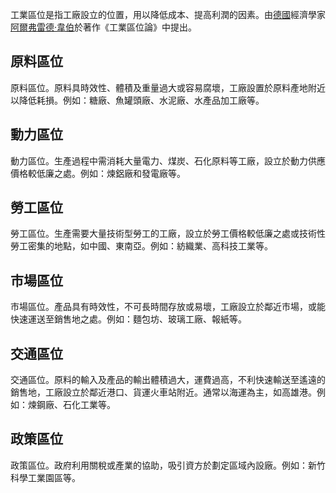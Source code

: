 {{multiple issues|
{{expand|time=2017-03-12T14:19:45+00:00}}
{{unreferenced|time=2017-03-12T14:19:45+00:00}}
{{copypaste|time=2019-01-05T03:54:01+00:00}}
}}
工業區位是指工廠設立的位置，用以降低成本、提高利潤的因素。由[[德國|德國]]經濟學家[[阿爾弗雷德·韋伯|阿爾弗雷德·韋伯]]於著作《工業區位論》中提出。

== 原料區位 ==
原料區位。原料具時效性、體積及重量過大或容易腐壞，工廠設置於原料產地附近以降低耗損。例如：糖廠、魚罐頭廠、水泥廠、水產品加工廠等。

== 動力區位 ==
動力區位。生產過程中需消耗大量電力、煤炭、石化原料等工廠，設立於動力供應價格較低廉之處。例如：煉鋁廠和發電廠等。

== 勞工區位 ==
勞工區位。生產需要大量技術型勞工的工廠，設立於勞工價格較低廉之處或技術性勞工密集的地點，如中國、東南亞。例如：紡織業、高科技工業等。

== 市場區位 ==
市場區位。產品具有時效性，不可長時間存放或易壞，工廠設立於鄰近市場，或能快速運送至銷售地之處。例如：麵包坊、玻璃工廠、報紙等。

== 交通區位 ==
交通區位。原料的輸入及產品的輸出體積過大，運費過高，不利快速輸送至遙遠的銷售地，工廠設立於鄰近港口、貨運火車站附近。通常以海運為主，如高雄港。例如：煉鋼廠、石化工業等。

== 政策區位 ==
政策區位。政府利用關稅或產業的協助，吸引資方於劃定區域內設廠。例如：新竹科學工業園區等。